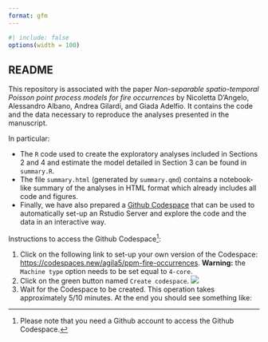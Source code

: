 ```yaml
---
format: gfm
---
```

```r
#| include: false
options(width = 100)
```

## README

This repository is associated with the paper *Non-separable spatio-temporal Poisson point process models for fire occurrences* by Nicoletta D'Angelo, Alessandro Albano, Andrea Gilardi, and Giada Adelfio. It contains the code and the data necessary to reproduce the analyses presented in the manuscript. 

In particular: 

* The `R` code used to create the exploratory analyses included in Sections 2 and 4 and estimate the model detailed in Section 3 can be found in `summary.R`. 
* The file `summary.html` (generated by `summary.qmd`) contains a notebook-like summary of the analyses in HTML format which already includes all code and figures. 
* Finally, we have also prepared a [Github Codespace](https://github.com/features/codespaces) that can be used to automatically set-up an Rstudio Server and explore the code and the data in an interactive way.   

Instructions to access the Github Codespace^[Please note that you need a Github account to access the Github Codespace.]: 

1. Click on the following link to set-up your own version of the Codespace: <https://codespaces.new/agila5/ppm-fire-occurrences>. **Warning:** the `Machine type` option needs to be set equal to `4-core`. 
2. Click on the green button named `Create codespace`. 
![](istruzioni/step1.png){fig-align=center fig-width=70%}
3. Wait for the Codespace to be created. This operation takes approximately 5/10 minutes. At the end you should see something like: 


